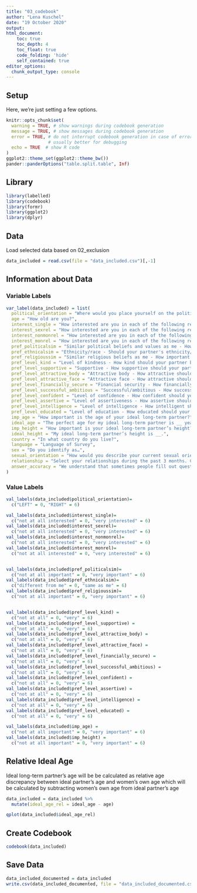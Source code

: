 ```yaml
---
title: "03_codebook"
author: "Lena Kuschel"
date: "19 October 2020"
output: 
html_document:
    toc: true
    toc_depth: 4
    toc_float: true
    code_folding: 'hide'
    self_contained: true
editor_options: 
  chunk_output_type: console
---
```



## Setup
Here, we're just setting a few options.
```r
knitr::opts_chunk$set(
  warning = TRUE, # show warnings during codebook generation
  message = TRUE, # show messages during codebook generation
  error = TRUE, # do not interrupt codebook generation in case of errors,
                # usually better for debugging
  echo = TRUE  # show R code
)
ggplot2::theme_set(ggplot2::theme_bw())
pander::panderOptions("table.split.table", Inf)
```


## Library
```r
library(labelled)
library(codebook)
library(formr)
library(ggplot2)
library(dplyr)
```

## Data
Load selected data based on 02_exclusion
```r
data_included = read.csv(file = "data_included.csv")[,-1]
```


## Information about Data
### Variable Labels
```r
var_label(data_included) = list(
  political_orientation = "Where would you place yourself on the political spectrum?",
  age = "How old are you?",
  interest_single = "How interested are you in each of the following relationship options at some time in the future? - Being non-partnered (e.g., solo, single, not committed)",
  interest_sexrel = "How interested are you in each of the following relationship options at some time in the future? - Having sexual, non-romantic relationship(s) (e.g., hookups, one-night stands)",
  interest_nonmonrel = "How interested are you in each of the following relationship options at some time in the future? -Having non-monogamous relationship(s)",
  interest_monrel = "How interested are you in each of the following relationship options at some time in the future? - Having monogamous relationship(s)",
  pref_politicalsim = "Similar political beliefs and values as me - How important is it to you?", 
  pref_ethnicalsim = "Ethnicity/race - Should your partner's ethnicity/race be different or the same as you?",
  pref_religioussim = "Similar religious beliefs as me - How important is it to you",
  pref_level_kind = "Level of kindness - How kind should your partner be?",
  pref_level_supportive = "Supportive - How supportive should your partner be?",
  pref_level_attractive_body = "Attractive body - How attractive should your partner's body be?",
  pref_level_attractive_face = "Attractive face - How attractive should your partner's face be?",
  pref_level_financially_secure = "Financial security - How financially secure should your partner be?",
  pref_level_successful_ambitious = "Successful/ambitious - How successful/ambitious should your partner be?",
  pref_level_confident = "Level of confidence - How confident should your partner be?",
  pref_level_assertive = "Level of assertiveness - How assertive should your partner be?",
  pref_level_intelligence = "Level of intelligence - How intelligent should your partner be?",
  pref_level_educated = "Level of education - How educated should your partner be?",
  imp_age = "How important is the age of your ideal long-term partner?",
  ideal_age = "The perfect age for my ideal long-term partner is __ years old.",
  imp_height = "How important is your ideal long-term partner’s height?",
  ideal_height = "My ideal long-term partner’s height is __.",
  country = "In what country do you live?",
  language = "Language of Survey",
  sex = "Do you identify as…",
  sexual_orientation = "How would you describe your current sexual orientation?",
  relationship = "Select your relationships during the past 3 months. Choose as many as you like",
  answer_accuracy = "We understand that sometimes people fill out questionnaires for fun and give answers that may not be accurate. In the interest of scientific accuracy, we will exclude those responses from our final analysis. Please choose one of the statements below:"
)
```

### Value Labels
```r

val_labels(data_included$political_orientation)=
  c("LEFT" = 0, "RIGHT" = 6)

val_labels(data_included$interest_single)=
  c("not at all interested" = 0, "very interested" = 6)
val_labels(data_included$interest_sexrel)=
  c("not at all interested" = 0, "very interested" = 6)
val_labels(data_included$interest_nonmonrel)=
  c("not at all interested" = 0, "very interested" = 6)
val_labels(data_included$interest_monrel)=
  c("not at all interested" = 0, "very interested" = 6)


val_labels(data_included$pref_politicalsim)=
  c("not at all important" = 0, "very important" = 6)
val_labels(data_included$pref_ethnicalsim)=
  c("different from me" = 0, "same as me" = 6)
val_labels(data_included$pref_religioussim)=
  c("not at all important" = 0, "very important" = 6)


val_labels(data_included$pref_level_kind) =
  c("not at all" = 0, "very" = 6)
val_labels(data_included$pref_level_supportive) =
  c("not at all" = 0, "very" = 6)
val_labels(data_included$pref_level_attractive_body) =
  c("not at all" = 0, "very" = 6)
val_labels(data_included$pref_level_attractive_face) =
  c("not at all" = 0, "very" = 6)
val_labels(data_included$pref_level_financially_secure) =
  c("not at all" = 0, "very" = 6)
val_labels(data_included$pref_level_successful_ambitious) =
  c("not at all" = 0, "very" = 6)
val_labels(data_included$pref_level_confident) =
  c("not at all" = 0, "very" = 6)
val_labels(data_included$pref_level_assertive) =
  c("not at all" = 0, "very" = 6)
val_labels(data_included$pref_level_intelligence) =
  c("not at all" = 0, "very" = 6)
val_labels(data_included$pref_level_educated) =
  c("not at all" = 0, "very" = 6)

val_labels(data_included$imp_age) =
  c("not at all important" = 0, "very important" = 6)
val_labels(data_included$imp_height) =
  c("not at all important" = 0, "very important" = 6)
```

## Relative Ideal Age 
Ideal long-term partner's age will be be calculated as relative age discrepancy between ideal partner’s age and women’s own age which will be calculated by subtracting women’s own age from ideal partner’s age
```r
data_included = data_included %>%
  mutate(ideal_age_rel = ideal_age - age)
```

```r
qplot(data_included$ideal_age_rel)
```

## Create Codebook
```r
codebook(data_included)
```

## Save Data
```r
data_included_documented = data_included
write.csv(data_included_documented, file = "data_included_documented.csv")
```
